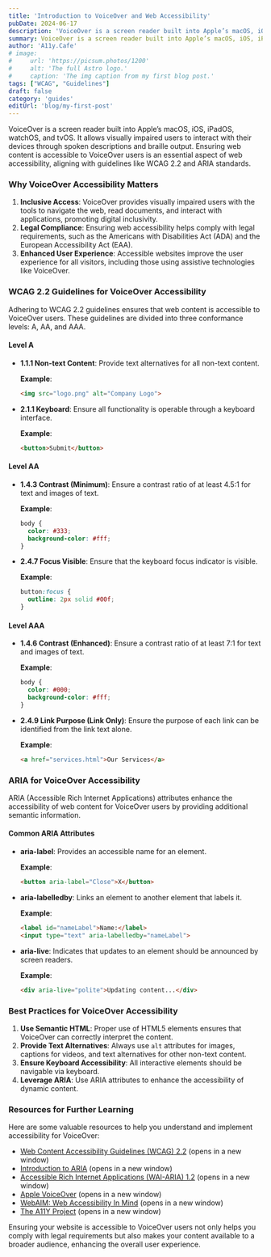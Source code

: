 ```yaml
---
title: 'Introduction to VoiceOver and Web Accessibility'
pubDate: 2024-06-17
description: 'VoiceOver is a screen reader built into Apple’s macOS, iOS, iPadOS, watchOS, and tvOS.'
summary: VoiceOver is a screen reader built into Apple’s macOS, iOS, iPadOS, watchOS, and tvOS. It allows visually impaired users to interact with their devices through spoken descriptions and braille output.
author: 'A11y.Cafe'
# image:
#     url: 'https://picsum.photos/1200'
#     alt: 'The full Astro logo.'
#     caption: 'The img caption from my first blog post.'
tags: ["WCAG", "Guidelines"]
draft: false
category: 'guides'
editUrl: 'blog/my-first-post'
---
```



VoiceOver is a screen reader built into Apple’s macOS, iOS, iPadOS, watchOS, and tvOS. It allows visually impaired users to interact with their devices through spoken descriptions and braille output. Ensuring web content is accessible to VoiceOver users is an essential aspect of web accessibility, aligning with guidelines like WCAG 2.2 and ARIA standards.

### Why VoiceOver Accessibility Matters

1. **Inclusive Access**: VoiceOver provides visually impaired users with the tools to navigate the web, read documents, and interact with applications, promoting digital inclusivity.
2. **Legal Compliance**: Ensuring web accessibility helps comply with legal requirements, such as the Americans with Disabilities Act (ADA) and the European Accessibility Act (EAA).
3. **Enhanced User Experience**: Accessible websites improve the user experience for all visitors, including those using assistive technologies like VoiceOver.

### WCAG 2.2 Guidelines for VoiceOver Accessibility

Adhering to WCAG 2.2 guidelines ensures that web content is accessible to VoiceOver users. These guidelines are divided into three conformance levels: A, AA, and AAA.

#### Level A

- **1.1.1 Non-text Content**: Provide text alternatives for all non-text content.
  
  **Example**:
  ```html
  <img src="logo.png" alt="Company Logo">
  ```

- **2.1.1 Keyboard**: Ensure all functionality is operable through a keyboard interface.
  
  **Example**:
  ```html
  <button>Submit</button>
  ```

#### Level AA

- **1.4.3 Contrast (Minimum)**: Ensure a contrast ratio of at least 4.5:1 for text and images of text.
  
  **Example**:
  ```css
  body {
    color: #333;
    background-color: #fff;
  }
  ```

- **2.4.7 Focus Visible**: Ensure that the keyboard focus indicator is visible.
  
  **Example**:
  ```css
  button:focus {
    outline: 2px solid #00f;
  }
  ```

#### Level AAA

- **1.4.6 Contrast (Enhanced)**: Ensure a contrast ratio of at least 7:1 for text and images of text.
  
  **Example**:
  ```css
  body {
    color: #000;
    background-color: #fff;
  }
  ```

- **2.4.9 Link Purpose (Link Only)**: Ensure the purpose of each link can be identified from the link text alone.
  
  **Example**:
  ```html
  <a href="services.html">Our Services</a>
  ```

### ARIA for VoiceOver Accessibility

ARIA (Accessible Rich Internet Applications) attributes enhance the accessibility of web content for VoiceOver users by providing additional semantic information.

#### Common ARIA Attributes

- **aria-label**: Provides an accessible name for an element.
  
  **Example**:
  ```html
  <button aria-label="Close">X</button>
  ```

- **aria-labelledby**: Links an element to another element that labels it.
  
  **Example**:
  ```html
  <label id="nameLabel">Name:</label>
  <input type="text" aria-labelledby="nameLabel">
  ```

- **aria-live**: Indicates that updates to an element should be announced by screen readers.
  
  **Example**:
  ```html
  <div aria-live="polite">Updating content...</div>
  ```

### Best Practices for VoiceOver Accessibility

1. **Use Semantic HTML**: Proper use of HTML5 elements ensures that VoiceOver can correctly interpret the content.
2. **Provide Text Alternatives**: Always use `alt` attributes for images, captions for videos, and text alternatives for other non-text content.
3. **Ensure Keyboard Accessibility**: All interactive elements should be navigable via keyboard.
4. **Leverage ARIA**: Use ARIA attributes to enhance the accessibility of dynamic content.

### Resources for Further Learning

Here are some valuable resources to help you understand and implement accessibility for VoiceOver:

- [Web Content Accessibility Guidelines (WCAG) 2.2](https://www.w3.org/TR/WCAG22/) (opens in a new window)
- [Introduction to ARIA](https://developer.mozilla.org/en-US/docs/Web/Accessibility/ARIA) (opens in a new window)
- [Accessible Rich Internet Applications (WAI-ARIA) 1.2](https://www.w3.org/TR/wai-aria-1.2/) (opens in a new window)
- [Apple VoiceOver](https://www.apple.com/accessibility/voiceover/) (opens in a new window)
- [WebAIM: Web Accessibility In Mind](https://webaim.org/) (opens in a new window)
- [The A11Y Project](https://www.a11yproject.com/) (opens in a new window)

Ensuring your website is accessible to VoiceOver users not only helps you comply with legal requirements but also makes your content available to a broader audience, enhancing the overall user experience.